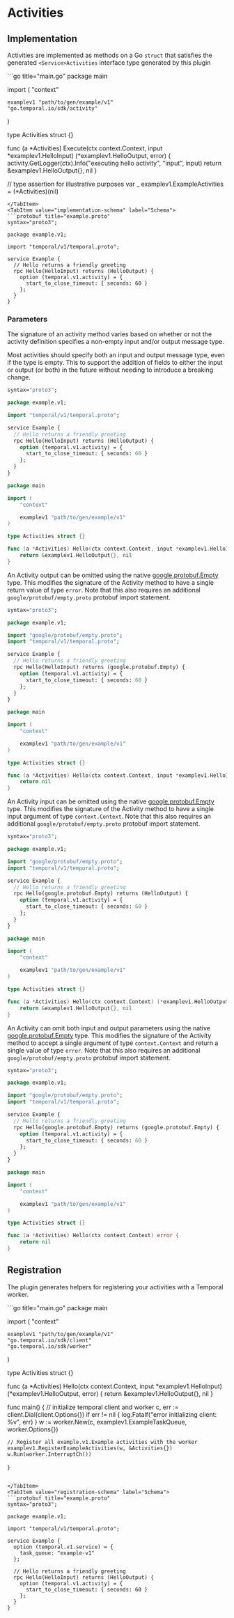 
# Activities

## Implementation

Activities are implemented as methods on a Go `struct` that satisfies the generated `<Service>Activities` interface type generated by this plugin

<Tabs>
<TabItem value="implementation-go" label="Go">
```go title="main.go"
package main

import (
    "context"

    examplev1 "path/to/gen/example/v1"
    "go.temporal.io/sdk/activity"
)

type Activities struct {}

func (a *Activities) Execute(ctx context.Context, input *examplev1.HelloInput) (*examplev1.HelloOutput, error) {
    activity.GetLogger(ctx).Info("executing hello activity", "input", input)
    return &examplev1.HelloOutput{}, nil
}

// type assertion for illustrative purposes
var _ examplev1.ExampleActivities = (*Activities)(nil)
```
</TabItem>
<TabItem value="implementation-schema" label="Schema">
```protobuf title="example.proto"
syntax="proto3";

package example.v1;

import "temporal/v1/temporal.proto";

service Example {
  // Hello returns a friendly greeting
  rpc Hello(HelloInput) returns (HelloOutput) {
    option (temporal.v1.activity) = {
      start_to_close_timeout: { seconds: 60 }
    };
  }
}
```
</TabItem>
</Tabs>


### Parameters

The signature of an activity method varies based on whether or not the activity definition specifies a non-empty input and/or output message type.

<Tabs>
<TabItem value="parameters-both" label="Input & Output Parameters">

Most activities should specify both an input and output message type, even if the type is empty. This to support the addition of fields to either the input or output (or both) in the future without needing to introduce a breaking change.

```protobuf title="example.proto"
syntax="proto3";

package example.v1;

import "temporal/v1/temporal.proto";

service Example {
  // Hello returns a friendly greeting
  rpc Hello(HelloInput) returns (HelloOutput) {
    option (temporal.v1.activity) = {
      start_to_close_timeout: { seconds: 60 }
    };
  }
}
```

```go title="main.go"
package main

import (
    "context"

    examplev1 "path/to/gen/example/v1"
)

type Activities struct {}

func (a *Activities) Hello(ctx context.Context, input *examplev1.HelloInput) (*examplev1.HelloOutput, error) {
    return &examplev1.HelloOutput{}, nil
}
```

</TabItem>
<TabItem value="parameters-input" label="No Output Parameter">

An Activity output can be omitted using the native [google.protobuf.Empty](https://protobuf.dev/reference/protobuf/google.protobuf/#empty) type. This modifies the signature of the Activity method to have a single return value of type `error`. Note that this also requires an additional `google/protobuf/empty.proto` protobuf import statement.

```protobuf title="example.proto"
syntax="proto3";

package example.v1;

import "google/protobuf/empty.proto";
import "temporal/v1/temporal.proto";

service Example {
  // Hello returns a friendly greeting
  rpc Hello(HelloInput) returns (google.protobuf.Empty) {
    option (temporal.v1.activity) = {
      start_to_close_timeout: { seconds: 60 }
    };
  }
}
```

```go title="main.go"
package main

import (
    "context"

    examplev1 "path/to/gen/example/v1"
)

type Activities struct {}

func (a *Activities) Hello(ctx context.Context, input *examplev1.HelloInput) error {
    return nil
}
```

</TabItem>
<TabItem value="parameters-output" label="No Input Parameter">

An Activity input can be omitted using the native [google.protobuf.Empty](https://protobuf.dev/reference/protobuf/google.protobuf/#empty) type. This modifies the signature of the Activity method to have a single input argument of type `context.Context`. Note that this also requires an additional `google/protobuf/empty.proto` protobuf import statement.

```protobuf title="example.proto"
syntax="proto3";

package example.v1;

import "google/protobuf/empty.proto";
import "temporal/v1/temporal.proto";

service Example {
  // Hello returns a friendly greeting
  rpc Hello(google.protobuf.Empty) returns (HelloOutput) {
    option (temporal.v1.activity) = {
      start_to_close_timeout: { seconds: 60 }
    };
  }
}
```

```go title="main.go"
package main

import (
    "context"

    examplev1 "path/to/gen/example/v1"
)

type Activities struct {}

func (a *Activities) Hello(ctx context.Context) (*examplev1.HelloOutput, error) {
    return &examplev1.HelloOutput{}, nil
}
```

</TabItem>
<TabItem value="parameters-none" label="No Parameters">

An Activity can omit both input and output parameters using the native [google.protobuf.Empty](https://protobuf.dev/reference/protobuf/google.protobuf/#empty) type. This modifies the signature of the Activity method to accept a single argument of type `context.Context` and return a single value of type `error`. Note that this also requires an additional `google/protobuf/empty.proto` protobuf import statement.

```protobuf title="example.proto"
syntax="proto3";

package example.v1;

import "google/protobuf/empty.proto";
import "temporal/v1/temporal.proto";

service Example {
  // Hello returns a friendly greeting
  rpc Hello(google.protobuf.Empty) returns (google.protobuf.Empty) {
    option (temporal.v1.activity) = {
      start_to_close_timeout: { seconds: 60 }
    };
  }
}
```

```go title="main.go"
package main

import (
    "context"

    examplev1 "path/to/gen/example/v1"
)

type Activities struct {}

func (a *Activities) Hello(ctx context.Context) error {
    return nil
}
```

</TabItem>
</Tabs>

## Registration

The plugin generates helpers for registering your activities with a Temporal worker.

<Tabs>
<TabItem value="registration-go" label="Go">
```go title="main.go"
package main

import (
    "context"

    examplev1 "path/to/gen/example/v1"
    "go.temporal.io/sdk/client"
    "go.temporal.io/sdk/worker"
)

type Activities struct {}

func (a *Activities) Hello(ctx context.Context, input *examplev1.HelloInput) (*examplev1.HelloOutput, error) {
    return &examplev1.HelloOutput{}, nil
}

func main() {
    // initialize temporal client and worker
    c, err := client.Dial(client.Options{})
    if err != nil {
        log.Fatalf("error initializing client: %v", err)
    }
    w := worker.New(c, examplev1.ExampleTaskQueue, worker.Options{})

    // Register all example.v1.Example activities with the worker
    examplev1.RegisterExampleActivities(w, &Activities{})
    w.Run(worker.InterruptCh())
}
```

</TabItem>
<TabItem value="registration-schema" label="Schema">
```protobuf title="example.proto"
syntax="proto3";

package example.v1;

import "temporal/v1/temporal.proto";

service Example {
  option (temporal.v1.service) = {
    task_queue: "example-v1"
  };

  // Hello returns a friendly greeting
  rpc Hello(HelloInput) returns (HelloOutput) {
    option (temporal.v1.activity) = {
      start_to_close_timeout: { seconds: 60 }
    };
  }
}
```
</TabItem>
</Tabs>


